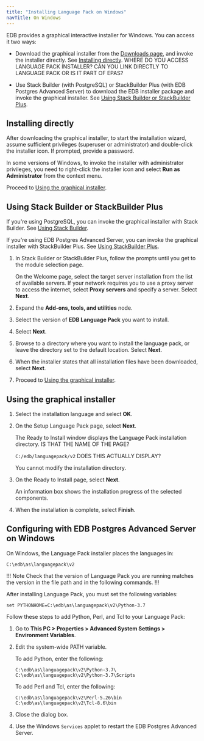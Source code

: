 ```yaml
---
title: "Installing Language Pack on Windows"
navTitle: On Windows
---
```


EDB provides a graphical interactive installer for Windows. You can access it two ways:

- Download the graphical installer from the [Downloads page](https://www.enterprisedb.com/software-downloads-postgres), and invoke the installer directly. See [Installing directly](#installing-directly). WHERE DO YOU ACCESS LANGUAGE PACK INSTALLER? CAN YOU LINK DIRECTLY TO LANGUAGE PACK OR IS IT PART OF EPAS?

- Use Stack Builder (with PostgreSQL) or StackBuilder Plus (with EDB Postgres Advanced Server) to download the EDB installer package and invoke the graphical installer.  See [Using Stack Builder or StackBuilder Plus](#using-stack-builder-or-stackbuilder-plus).


## Installing directly

After downloading the graphical installer, to start the installation wizard, assume sufficient privileges (superuser or administrator) and double-click the installer icon. If prompted, provide a password.

In some versions of Windows, to invoke the installer with administrator privileges, you need to right-click the installer icon and select **Run as Administrator** from the context menu.

Proceed to [Using the graphical installer](#using-the-graphical-installer).


## Using Stack Builder or StackBuilder Plus

If you're using PostgreSQL, you can invoke the graphical installer with Stack Builder. See [Using Stack Builder](https://www.enterprisedb.com/docs/supported-open-source/postgresql/installer/03_using_stackbuilder/). 

If you're using EDB Postgres Advanced Server, you can invoke the graphical installer with StackBuilder Plus. See [Using StackBuilder Plus](/epas/latest/epas_inst_windows/installing_advanced_server_with_the_interactive_installer/using_stackbuilder_plus/). 

1. In Stack Builder or StackBuilder Plus, follow the prompts until you get to the module selection page.

   On the Welcome page, select the target server installation from the list of available servers. If your network requires you to use a proxy server to access the internet, select **Proxy servers** and specify a server. Select **Next**.

1. Expand the **Add-ons, tools, and utilities** node.

1. Select the version of **EDB Language Pack** you want to install.

1. Select **Next**.

1. Browse to a directory where you want to install the language pack, or leave the directory set to the default location. Select **Next**.

1. When the installer states that all installation files have been downloaded, select **Next**.

1. Proceed to [Using the graphical installer](#using-the-graphical-installer).

## Using the graphical installer 

1. Select the installation language and select **OK**.

1. On the Setup Language Pack page, select **Next**.

   The Ready to Install window displays the Language Pack installation directory. IS THAT THE NAME OF THE PAGE?

   `C:/edb/languagepack/v2` DOES THIS ACTUALLY DISPLAY?

   You cannot modify the installation directory. 

1. On the Ready to Install page, select **Next**.

   An information box shows the installation progress of the selected components. 

1. When the installation is complete, select **Finish**.

## Configuring with EDB Postgres Advanced Server on Windows

On Windows, the Language Pack installer places the languages in:

`C:\edb\as\languagepack\v2`

!!! Note
Check that the version of Language Pack you are running matches the version in the file path and in the following commands.
!!!

After installing Language Pack, you must set the following variables:

`set PYTHONHOME=C:\edb\as\languagepack\v2\Python-3.7`

Follow these steps to add Python, Perl, and Tcl to your Language Pack:

1. Go to **This PC > Properties > Advanced System Settings > Environment Variables**.

1. Edit the system-wide PATH variable.

   To add Python, enter the following:

   ```text
   C:\edb\as\languagepack\v2\Python-3.7\
   C:\edb\as\languagepack\v2\Python-3.7\Scripts
   ```

   To add Perl and Tcl, enter the following:

   ```text 
   C:\edb\as\languagepack\v2\Perl-5.26\bin
   C:\edb\as\languagepack\v2\Tcl-8.6\bin
   ```

1. Close the dialog box. 

1. Use the Windows `Services` applet to restart the EDB Postgres Advanced Server.
